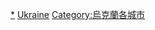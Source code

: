 {{Commonscat|People of Ukraine by city}}

[[Category:烏克蘭人|*]]
[[Category:各國各城市人物|Ukraine]]
[[Category:烏克蘭各城市|Category:烏克蘭各城市]]